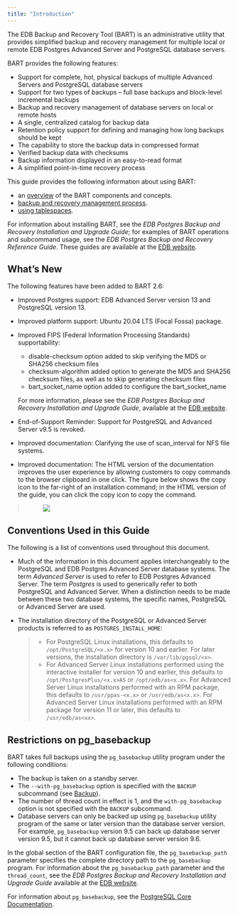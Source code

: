 ```yaml
---
title: "Introduction"
---
```


The EDB Backup and Recovery Tool (BART) is an administrative utility that provides simplified backup and recovery management for multiple local or remote EDB Postgres Advanced Server and PostgreSQL database servers.

BART provides the following features:

-   Support for complete, hot, physical backups of multiple Advanced Servers and PostgreSQL database servers
-   Support for two types of backups – full base backups and block-level incremental backups
-   Backup and recovery management of database servers on local or remote hosts
-   A single, centralized catalog for backup data
-   Retention policy support for defining and managing how long backups should be kept
-   The capability to store the backup data in compressed format
-   Verified backup data with checksums
-   Backup information displayed in an easy-to-read format
-   A simplified point-in-time recovery process

This guide provides the following information about using BART:

-   an [overview](02_overview/#overview) of the BART components and concepts.
-   [backup and recovery management process](03_using_bart/#using_bart).
-   [using tablespaces](04_using_tablespaces/#using_tablespaces).

For information about installing BART, see the *EDB Postgres Backup and Recovery Installation and Upgrade Guide*; for examples of BART operations and subcommand usage, see the *EDB Postgres Backup and Recovery Reference Guide*. These guides are available at the [EDB website](https://www.enterprisedb.com/edb-docs/).

<div id="whats_new" class="registered_link"></div>

## What’s New

The following features have been added to BART 2.6:

-   Improved Postgres support: EDB Advanced Server version 13 and PostgreSQL version 13.

-   Improved platform support: Ubuntu 20.04 LTS (Focal Fossa) package.

-   Improved FIPS (Federal Information Processing Standards) supportability:

    -   disable-checksum option added to skip verifying the MD5 or SHA256 checksum files
    -   checksum-algorithm added option to generate the MD5 and SHA256 checksum files, as well as to skip generating checksum files
    -   bart_socket_name option added to configure the bart_socket_name

    For more information, please see the *EDB Postgres Backup and Recovery Installation and Upgrade Guide*, available at the [EDB website](https://www.enterprisedb.com/edb-docs/).

-   End-of-Support Reminder: Support for PostgreSQL and Advanced Server v9.5 is revoked.

-   Improved documentation: Clarifying the use of scan_interval for NFS file systems.

-   Improved documentation: The HTML version of the documentation improves the user experience by allowing customers to copy commands to the browser clipboard in one click. The figure below shows the copy icon to the far-right of an installation command; in the HTML version of the guide, you can click the copy icon to copy the command.

> <figure><img src="images/copy_1.png" class="align-center" /></figure>

<div id="conventions_used_in_this_guide" class="registered_link"></div>

## Conventions Used in this Guide

The following is a list of conventions used throughout this document.

-   Much of the information in this document applies interchangeably to the PostgreSQL and EDB Postgres Advanced Server database systems. The term *Advanced Server* is used to refer to EDB Postgres Advanced Server. The term *Postgres* is used to generically refer to both PostgreSQL and Advanced Server. When a distinction needs to be made between these two database systems, the specific names, PostgreSQL or Advanced Server are used.

-   The installation directory of the PostgreSQL or Advanced Server products is referred to as `POSTGRES_INSTALL_HOME`:

    > -   For PostgreSQL Linux installations, this defaults to `/opt/PostgreSQL/<x.x>` for version 10 and earlier. For later versions, the installation directory is `/var/lib/pgsql/<x>`.
    > -   For Advanced Server Linux installations performed using the interactive installer for version 10 and earlier, this defaults to `/opt/PostgresPlus/<x.x>AS` or `/opt/edb/as<x.x>`. For Advanced Server Linux installations performed with an RPM package, this defaults to `/usr/ppas-<x.x>` or `/usr/edb/as<x.x>`. For Advanced Server Linux installations performed with an RPM package for version 11 or later, this defaults to `/usr/edb/as<xx>`.

## Restrictions on pg_basebackup

BART takes full backups using the `pg_basebackup` utility program under the following conditions:

-   The backup is taken on a standby server.
-   The `--with-pg_basebackup` option is specified with the `BACKUP` subcommand (see [Backup](03_using_bart/03_basic_bart_subcommand_usage/03_backup/#backup)).
-   The number of thread count in effect is 1, and the `with-pg_basebackup` option is not specified with the `BACKUP` subcommand.
-   Database servers can only be backed up using `pg_basebackup` utility program of the same or later version than the database server version. For example, `pg_basebackup` version 9.5 can back up database server version 9.5, but it cannot back up database server version 9.6.

In the global section of the BART configuration file, the `pg_basebackup_path` parameter specifies the complete directory path to the `pg_basebackup` program. For information about the `pg_basebackup_path` parameter and the `thread_count`, see the *EDB Postgres Backup and Recovery Installation and Upgrade Guide* available at the [EDB website](https://www.enterprisedb.com/edb-docs/).

For information about `pg_basebackup`, see the [PostgreSQL Core Documentation](https://postgresql.org/docs/current/static/app-pgbasebackup.html).
